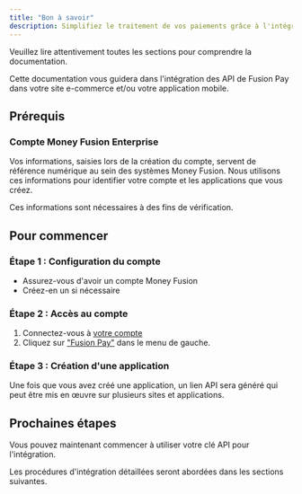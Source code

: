 ```yaml
---
title: "Bon à savoir"
description: Simplifiez le traitement de vos paiements grâce à l'intégration de Fusion Pay.
---
```


<Callout title="Important">
  Veuillez lire attentivement toutes les sections pour comprendre la
  documentation.
</Callout>

Cette documentation vous guidera dans l'intégration des API de Fusion Pay dans votre site e-commerce et/ou votre application mobile.

## Prérequis

### Compte Money Fusion Enterprise

Vos informations, saisies lors de la création du compte, servent de référence numérique au sein des systèmes Money Fusion. Nous utilisons ces informations pour identifier votre compte et les applications que vous créez.

Ces informations sont nécessaires à des fins de vérification.

## Pour commencer

### Étape 1 : Configuration du compte

- Assurez-vous d'avoir un compte Money Fusion
- Créez-en un si nécessaire

### Étape 2 : Accès au compte

1. Connectez-vous à [votre compte](https://moneyfusion.net/dashboard)
2. Cliquez sur ["Fusion Pay"](https://moneyfusion.net/dashboard/fusionpay) dans le menu de gauche.

### Étape 3 : Création d'une application

Une fois que vous avez créé une application, un lien API sera généré qui peut être mis en œuvre sur plusieurs sites et applications.

## Prochaines étapes

Vous pouvez maintenant commencer à utiliser votre clé API pour l'intégration.

<Callout title="Note">
  Les procédures d'intégration détaillées seront abordées dans les sections
  suivantes.
</Callout>
